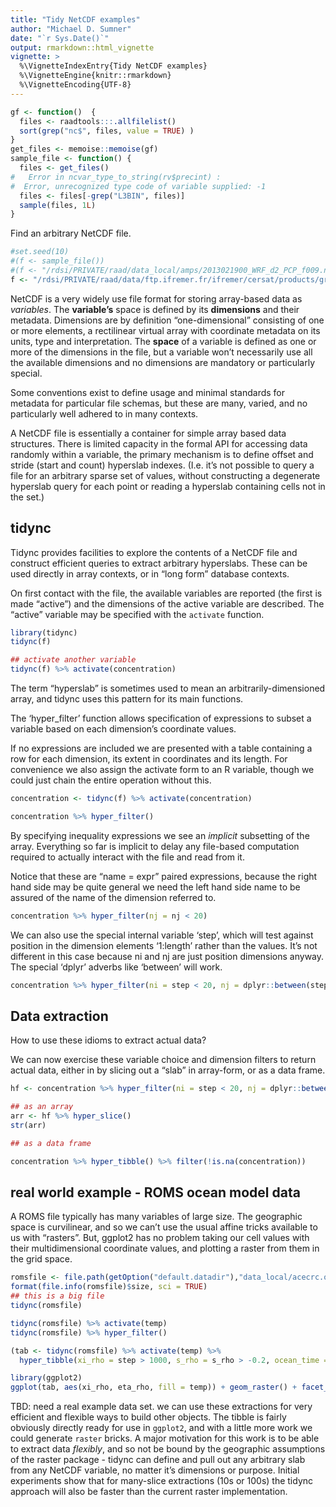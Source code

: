 ```yaml
---
title: "Tidy NetCDF examples"
author: "Michael D. Sumner"
date: "`r Sys.Date()`"
output: rmarkdown::html_vignette
vignette: >
  %\VignetteIndexEntry{Tidy NetCDF examples}
  %\VignetteEngine{knitr::rmarkdown}
  %\VignetteEncoding{UTF-8}
---
```



```r
gf <- function()  {
  files <- raadtools:::.allfilelist()
  sort(grep("nc$", files, value = TRUE) )
}
get_files <- memoise::memoise(gf)
sample_file <- function() {
  files <- get_files()
#   Error in ncvar_type_to_string(rv$precint) : 
#  Error, unrecognized type code of variable supplied: -1 
  files <- files[-grep("L3BIN", files)]
  sample(files, 1L)
}
```

Find an arbitrary NetCDF file. 

```r
#set.seed(10)
#(f <- sample_file())
#(f <- "/rdsi/PRIVATE/raad/data_local/amps/2013021900_WRF_d2_PCP_f009.nc")
f <- "/rdsi/PRIVATE/raad/data/ftp.ifremer.fr/ifremer/cersat/products/gridded/psi-concentration/data/antarctic/daily/netcdf/2013/20130415.nc"
```

NetCDF is a very widely use file format for storing array-based data as *variables*. The **variable's** space is defined by its **dimensions** and their metadata. Dimensions are by definition "one-dimensional" consisting of one or more elements, a rectilinear virtual array with coordinate metadata on its units, type and interpretation. The **space** of a variable is defined as one or more of the dimensions in the file, but a variable won't necessarily use all the available dimensions and no dimensions are mandatory or particularly special. 

Some conventions exist to define usage and minimal standards for metadata for particular file schemas, but these are
many, varied, and no particularly well adhered to in many contexts. 

A NetCDF file is essentially a container for simple array based data structures. There is limited capacity in the formal API for accessing data randomly within a variable, the primary mechanism is to define offset and stride (start and count) hyperslab indexes. (I.e. it's not possible to query a file for an arbitrary sparse set of values, without constructing a degenerate hyperslab query for each point or reading a hyperslab containing cells not in the set.)


## tidync

Tidync provides facilities to explore the contents of a NetCDF file and construct efficient queries to extract
arbitrary hyperslabs. These can be used directly in array contexts, or in "long form" database contexts. 

On first contact with the file, the available variables are reported (the first is made "active") and
the dimensions of the active variable are described.  The "active" variable may be specified with the `activate` function. 


```r
library(tidync)
tidync(f)

## activate another variable
tidync(f) %>% activate(concentration)
```

The term "hyperslab" is sometimes used to mean an arbitrarily-dimensioned array, and tidync uses this pattern for its main functions. 

The 'hyper_filter' function allows specification of expressions to subset a variable based on each dimension's coordinate values. 

If no expressions are included we are presented with a table containing a row for each dimension, its extent
in coordinates and its length. For convenience we also assign the activate form to an R variable, though we could
just chain the entire operation without this. 

```r
concentration <- tidync(f) %>% activate(concentration) 

concentration %>% hyper_filter() 
```




By specifying inequality expressions we see an *implicit* subsetting of the array. Everything so far is implicit to 
delay any file-based computation required to actually interact with the file and read from it. 

Notice that these are "name = expr" paired expressions, because the right hand side may be quite general we 
need the left hand side name to be assured of the name of the dimension referred to. 

```r

concentration %>% hyper_filter(nj = nj < 20)


```

We can also use the special internal variable 'step', which will test against position in the dimension elements '1:length' rather than the values. It's not different in this case because ni and nj are just position dimensions anyway. The special 'dplyr' adverbs like 'between' will work. 

```r
concentration %>% hyper_filter(ni = step < 20, nj = dplyr::between(step, 30, 100))

```

## Data extraction

How to use these idioms to extract actual data? 

We can now exercise these variable choice and dimension filters to return actual data, either in by slicing out a  "slab" in array-form, or as a data frame. 

```r
hf <- concentration %>% hyper_filter(ni = step < 20, nj = dplyr::between(step, 30, 100))

## as an array
arr <- hf %>% hyper_slice()
str(arr)

## as a data frame

concentration %>% hyper_tibble() %>% filter(!is.na(concentration))

```


## real world example  - ROMS ocean model data

A ROMS file typically has many variables of large size. The geographic space is curvilinear, and so we can't use the usual affine tricks available to us with "rasters". But, ggplot2 has no problem taking our cell values with their multidimensional coordinate values, and plotting a raster from them in the grid space. 


```r
romsfile <- file.path(getOption("default.datadir"),"data_local/acecrc.org.au/ROMS/s_corney/cpolar/ocean_his_3307.nc")
format(file.info(romsfile)$size, sci = TRUE)
## this is a big file
tidync(romsfile)

tidync(romsfile) %>% activate(temp)
tidync(romsfile) %>% hyper_filter()

(tab <- tidync(romsfile) %>% activate(temp) %>% 
  hyper_tibble(xi_rho = step > 1000, s_rho = s_rho > -0.2, ocean_time = step == 1))

library(ggplot2)
ggplot(tab, aes(xi_rho, eta_rho, fill = temp)) + geom_raster() + facet_wrap(~s_rho)

```
TBD: need a real example data set. we can use these extractions for very efficient and flexible ways to build other objects. The tibble is fairly obviously directly ready for use in `ggplot2`, and with a little more work we could generate `raster` bricks.  A major motivation for this work is to be able to extract data *flexibly*, and so not be bound by the geographic assumptions of the raster package - tidync can define and pull out any arbitrary slab from any NetCDF variable, no matter it's dimensions or purpose.  Initial experiments show that for many-slice extractions (10s or 100s) the tidync approach will also be faster than the current raster implementation. 

